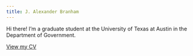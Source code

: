 ```yaml
---
title: J. Alexander Branham
---
```


Hi there! I'm a graduate student at the University of Texas at Austin in the Department of Government.

[View my CV](cv/cv.pdf)